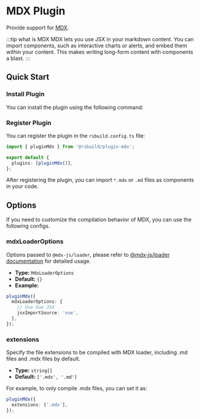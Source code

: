 # MDX Plugin

Provide support for [MDX](https://mdxjs.com/).

:::tip what is MDX
MDX lets you use JSX in your markdown content. You can import components, such as interactive charts or alerts, and embed them within your content. This makes writing long-form content with components a blast.
:::

## Quick Start

### Install Plugin

You can install the plugin using the following command:


<PackageManagerTabs command="add @rsbuild/plugin-mdx -D" />

### Register Plugin

You can register the plugin in the `rsbuild.config.ts` file:

```ts title="rsbuild.config.ts"
import { pluginMdx } from '@rsbuild/plugin-mdx';

export default {
  plugins: [pluginMdx()],
};
```

After registering the plugin, you can import `*.mdx` or `.md` files as components in your code.

## Options

If you need to customize the compilation behavior of MDX, you can use the following configs.

### mdxLoaderOptions

Options passed to `@mdx-js/loader`, please refer to [@mdx-js/loader documentation](https://www.npmjs.com/package/@mdx-js/loader) for detailed usage.

- **Type:** `MdxLoaderOptions`
- **Default:** `{}`
- **Example:**

```ts
pluginMdx({
  mdxLoaderOptions: {
    // Use Vue JSX
    jsxImportSource: 'vue',
  },
});
```

### extensions

Specify the file extensions to be compiled with MDX loader, including .md files and .mdx files by default.

- **Type:** `string[]`
- **Default:** `['.mdx', '.md']`

For example, to only compile .mdx files, you can set it as:

```ts
pluginMdx({
  extensions: ['.mdx'],
});
```
